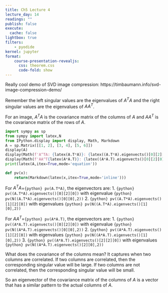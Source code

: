 ```yaml
---
title: Ch5 Lecture 4
lecture_day: 14
readings: ""
publish: false
execute: 
  cache: false
lightbox: true
filters:
    - pyodide
kernel: jupyter
format: 
    course-presentation-revealjs:
      css: theorem.css
      code-fold: show
---
```


Really cool demo of SVD image compression:
https://timbaumann.info/svd-image-compression-demo/



Remember the left singular values are the eigenvalues of $A^TA$ and the right singular values are the eigenvalues of $AA^T$.

For an image, $A^TA$ is the covariance matrix of the columns of $A$ and $AA^T$ is the covariance matrix of the rows of $A$.

```python
import sympy as sp
from sympy import latex,N
from IPython.display import display, Math, Markdown
A = sp.Matrix([[1, 2], [3, 4], [5, 6]])
display(A)
display(Math(f'A^TA: {latex(A.T*A)}: {latex((A.T*A).eigenvects()[0][2][0])} {N((A.T*A).eigenvects()[0][0],2)}, {latex((A.T*A).eigenvects()[1][2][0])} {N((A.T*A).eigenvects()[1][0],2)}'))
display(Math(f'AA^T{latex(A*A.T)}: {latex((A*A.T).eigenvects()[0][2][0])} {N((A*A.T).eigenvects()[0][0],2)}, {latex((A*A.T).eigenvects()[1][2][0])} {N((A*A.T).eigenvects()[1][0],2)}, {latex((A*A.T).eigenvects()[2][2][0])} {N((A*A.T).eigenvects()[2][0],2)}'))
print(latex(A,itex=True,mode='equation'))
```

```python
def pv(x):
    return(Markdown(latex(x,itex=True,mode='inline')))
```

For $A^TA$=`{python} pv(A.T*A)`, the eigenvectors are:
1. `{python} pv((A.T*A).eigenvects()[0][2][0])` with eigenvalue `{python} pv(N((A.T*A).eigenvects()[0][0],2))`
2. `{python} pv((A.T*A).eigenvects()[1][2][0])` with eigenvalues `{python} pv(N((A.T*A).eigenvects()[1][0],2))`

For $AA^T$=`{python} pv(A*A.T)`, the eigenvectors are:
1. `{python} pv((A*A.T).eigenvects()[0][2][0])` with eigenvalue `{python} pv(N((A*A.T).eigenvects()[0][0],2))`
2. `{python} pv((A*A.T).eigenvects()[1][2][0])` with eigenvalues `{python} pv(N((A*A.T).eigenvects()[1][0],2))`
3. `{python} pv((A*A.T).eigenvects()[2][2][0])` with eigenvalues `{python} pv(N((A*A.T).eigenvects()[2][0],2))`







What does the covariance of the columns mean? It captures when two columns are correlated. If two columns are correlated, then the corresponding singular value will be large. If two columns are not correlated, then the corresponding singular value will be small.

So an eigenvector of the covariance matrix of the columns of $A$ is a vector that has a similar pattern to the actual columns of $A$.

